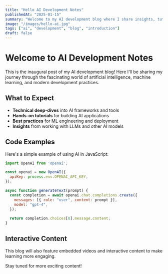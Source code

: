 ```yaml
---
title: "Hello AI Development Notes"
publishedAt: "2025-01-15"
summary: "Welcome to my AI development blog where I share insights, tutorials, and discoveries in the world of artificial intelligence and development."
image: "/images/hello-ai.jpg"
tags: ["ai", "development", "blog", "introduction"]
draft: false
---
```


# Welcome to AI Development Notes

This is the inaugural post of my AI development blog! Here I'll be sharing my journey through the fascinating world of artificial intelligence, machine learning, and modern development practices.

## What to Expect

- **Technical deep-dives** into AI frameworks and tools
- **Hands-on tutorials** for building AI applications
- **Best practices** for ML engineering and deployment
- **Insights** from working with LLMs and other AI models

## Code Examples

Here's a simple example of using AI in JavaScript:

```javascript
import OpenAI from 'openai';

const openai = new OpenAI({
  apiKey: process.env.OPENAI_API_KEY,
});

async function generateText(prompt) {
  const completion = await openai.chat.completions.create({
    messages: [{ role: "user", content: prompt }],
    model: "gpt-4",
  });
  
  return completion.choices[0].message.content;
}
```

## Interactive Content

This blog will also feature embedded videos and interactive content to make learning more engaging.

Stay tuned for more exciting content!